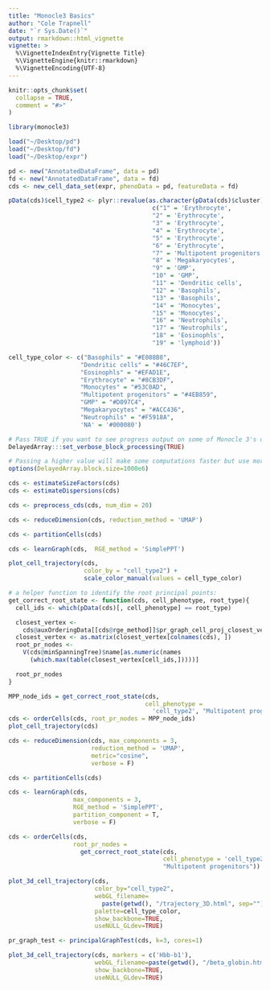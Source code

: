 ```yaml
---
title: "Monocle3 Basics"
author: "Cole Trapnell"
date: "`r Sys.Date()`"
output: rmarkdown::html_vignette
vignette: >
  %\VignetteIndexEntry{Vignette Title}
  %\VignetteEngine{knitr::rmarkdown}
  %\VignetteEncoding{UTF-8}
---
```


```r
knitr::opts_chunk$set(
  collapse = TRUE,
  comment = "#>"
)
```

```r
library(monocle3)
```

```r
load("~/Desktop/pd")
load("~/Desktop/fd")
load("~/Desktop/expr")

pd <- new("AnnotatedDataFrame", data = pd)
fd <- new("AnnotatedDataFrame", data = fd)
cds <- new_cell_data_set(expr, phenoData = pd, featureData = fd)
```


```r
pData(cds)$cell_type2 <- plyr::revalue(as.character(pData(cds)$cluster),
                                        c("1" = 'Erythrocyte',
                                        "2" = 'Erythrocyte',
                                        "3" = 'Erythrocyte',
                                        "4" = 'Erythrocyte',
                                        "5" = 'Erythrocyte',
                                        "6" = 'Erythrocyte',
                                        "7" = 'Multipotent progenitors',
                                        "8" = 'Megakaryocytes',
                                        "9" = 'GMP',
                                        "10" = 'GMP',
                                        "11" = 'Dendritic cells',
                                        "12" = 'Basophils',
                                        "13" = 'Basophils',
                                        "14" = 'Monocytes',
                                        "15" = 'Monocytes',
                                        "16" = 'Neutrophils',
                                        "17" = 'Neutrophils',
                                        "18" = 'Eosinophls',
                                        "19" = 'lymphoid'))

cell_type_color <- c("Basophils" = "#E088B8",
                    "Dendritic cells" = "#46C7EF",
                    "Eosinophls" = "#EFAD1E",
                    "Erythrocyte" = "#8CB3DF",
                    "Monocytes" = "#53C0AD",
                    "Multipotent progenitors" = "#4EB859",
                    "GMP" = "#D097C4",
                    "Megakaryocytes" = "#ACC436",
                    "Neutrophils" = "#F5918A",
                    'NA' = '#000080')
```

```r
# Pass TRUE if you want to see progress output on some of Monocle 3's operations
DelayedArray:::set_verbose_block_processing(TRUE)

# Passing a higher value will make some computations faster but use more memory. Adjust with caution!
options(DelayedArray.block.size=1000e6)

cds <- estimateSizeFactors(cds)
cds <- estimateDispersions(cds)
```

```r
cds <- preprocess_cds(cds, num_dim = 20)
```

```r
cds <- reduceDimension(cds, reduction_method = 'UMAP')
```


```r
cds <- partitionCells(cds)
```

```r
cds <- learnGraph(cds,  RGE_method = 'SimplePPT')
```

```r
plot_cell_trajectory(cds,
                     color_by = "cell_type2") +
                     scale_color_manual(values = cell_type_color)
```


```r
# a helper function to identify the root principal points:
get_correct_root_state <- function(cds, cell_phenotype, root_type){
  cell_ids <- which(pData(cds)[, cell_phenotype] == root_type)

  closest_vertex <-
    cds@auxOrderingData[[cds@rge_method]]$pr_graph_cell_proj_closest_vertex
  closest_vertex <- as.matrix(closest_vertex[colnames(cds), ])
  root_pr_nodes <-
    V(cds@minSpanningTree)$name[as.numeric(names
      (which.max(table(closest_vertex[cell_ids,]))))]

  root_pr_nodes
}
```

```r
MPP_node_ids = get_correct_root_state(cds,
                                      cell_phenotype =
                                        'cell_type2', "Multipotent progenitors")
cds <- orderCells(cds, root_pr_nodes = MPP_node_ids)
plot_cell_trajectory(cds)
```


```r
cds <- reduceDimension(cds, max_components = 3,
                       reduction_method = 'UMAP',
                       metric="cosine",
                       verbose = F)

cds <- partitionCells(cds)

cds <- learnGraph(cds,
                  max_components = 3,
                  RGE_method = 'SimplePPT',
                  partition_component = T,
                  verbose = F)

cds <- orderCells(cds,
                  root_pr_nodes =
                    get_correct_root_state(cds,
                                           cell_phenotype = 'cell_type2',
                                           "Multipotent progenitors"))

plot_3d_cell_trajectory(cds,
                        color_by="cell_type2",
                        webGL_filename=
                          paste(getwd(), "/trajectory_3D.html", sep=""),
                        palette=cell_type_color,
                        show_backbone=TRUE,
                        useNULL_GLdev=TRUE)
```


```r
pr_graph_test <- principalGraphTest(cds, k=3, cores=1)
```
```r
plot_3d_cell_trajectory(cds, markers = c('Hbb-b1'),
                        webGL_filename=paste(getwd(), "/beta_globin.html", sep=""),
                        show_backbone=TRUE,
                        useNULL_GLdev=TRUE)
```




